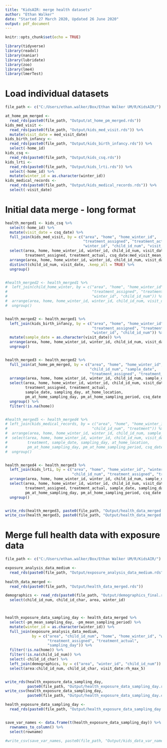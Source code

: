 ```yaml
---
title: "KidsAIR: merge health datasets"
author: "Ethan Walker"
date: "Started 27 March 2020, Updated 26 June 2020"
output: pdf_document
---
```


```r
knitr::opts_chunk$set(echo = TRUE)
```

```r
library(tidyverse)
library(readxl)
library(naniar)
library(lubridate)
library(zoo)
library(lme4)
library(lmerTest)
```

# Load individual datasets
```r
file_path <- c("C:/Users/ethan.walker/Box/Ethan Walker UM/R/KidsAIR/")

at_home_pm_merged <- 
  read_rds(paste0(file_path, "Output/at_home_pm_merged.rds"))
kids_med_visit <- 
  read_rds(paste0(file_path, "Output/kids_med_visit.rds")) %>% 
  mutate(visit_date = med_visit_date) 
kids_birth_infancy <- 
  read_rds(paste0(file_path, "Output/kids_birth_infancy.rds")) %>% 
  select(-home_id)
kids_csq <- 
  read_rds(paste0(file_path, "Output/kids_csq.rds")) 
kids_lrti <- 
  read_rds(paste0(file_path, "Output/kids_lrti.rds")) %>% 
  select(-home_id) %>% 
  mutate(winter_id = as.character(winter_id))
kids_medical_records <- 
  read_rds(paste0(file_path, "Output/kids_medical_records.rds")) %>% 
  select(-visit_date)
```


# Initial data merge - long format
```r
health_merged1 <- kids_csq %>% 
  select(-home_id) %>% 
  mutate(visit_date = csq_date) %>% 
  full_join(kids_med_visit, by = c("area", "home", "home_winter_id", 
                                   "treatment_assigned", "treatment_actual",
                                   "winter_id", "child_id_num", "visit_date")) %>% 
  select(area, home, home_winter_id, winter_id, child_id_num, visit_date,
         treatment_assigned, treatment_actual, csq_date:med_visit_mean_temp) %>% 
  arrange(area, home, home_winter_id, winter_id, child_id_num, visit_date) %>% 
  distinct(child_id_num, visit_date, .keep_all = TRUE) %>% 
  ungroup()


#health_merged2 <- health_merged1 %>% 
#  left_join(child_home_winter, by = c("area", "home", "home_winter_id", 
#                                      "treatment_assigned", "treatment_actual",
#                                      "winter_id", "child_id_num")) %>% 
#  arrange(area, home, home_winter_id, winter_id, child_id_num, visit_date) %>% 
#  ungroup()


health_merged2 <- health_merged1 %>% 
  left_join(kids_birth_infancy, by = c("area", "home", "home_winter_id", 
                                       "treatment_assigned", "treatment_actual",
                                       "winter_id", "child_id_num")) %>% 
  mutate(sample_date = as.character(visit_date)) %>% 
  arrange(area, home, home_winter_id, winter_id, child_id_num, visit_date) %>% 
  ungroup()


health_merged3 <- health_merged2 %>% 
  full_join(at_home_pm_merged, by = c("area", "home", "home_winter_id", "winter_id", 
                                      "child_id_num", "sample_date", 
                                      "treatment_assigned", "treatment_actual")) %>% 
  arrange(area, home, home_winter_id, winter_id, child_id_num, sample_date) %>% 
  select(area, home, home_winter_id, winter_id, child_id_num, visit_date,
         treatment_assigned, treatment_actual, 
         sample_date, sampling_day, at_home_location, 
         pm_at_home_sampling_day, pm_at_home_sampling_period, csq_date:at_home) %>% 
  ungroup() %>% 
  filter(!is.na(home))


#health_merged5 <- health_merged4 %>% 
# left_join(kids_medical_records, by = c("area", "home", "home_winter_id", "winter_id", 
#                                      "child_id_num", "treatment")) %>% 
#  arrange(area, home, home_winter_id, winter_id, child_id_num, sample_date) %>% 
#  select(area, home, home_winter_id, winter_id, child_id_num, visit_date,
#         treatment, sample_date, sampling_day, at_home_location, 
#         pm_at_home_sampling_day, pm_at_home_sampling_period, csq_date:med_rec_comments) %>% 
#  ungroup()


health_merged4 <- health_merged3 %>% 
  left_join(kids_lrti, by = c("area", "home", "home_winter_id", "winter_id", 
                              "child_id_num", "treatment_assigned", "treatment_actual")) %>% 
  arrange(area, home, home_winter_id, winter_id, child_id_num, sample_date) %>% 
  select(area, home, home_winter_id, winter_id, child_id_num, visit_date,
         treatment_assigned, treatment_actual, sample_date, sampling_day, at_home_location, 
         pm_at_home_sampling_day, pm_at_home_sampling_period, csq_date:lrti_professional_comments) %>% 
  ungroup() 


write_rds(health_merged3, paste0(file_path, "Output/health_data_merged.rds"))
write_csv(health_merged3, paste0(file_path, "Output/health_data_merged.csv"), na = "")
```


# Merge full health data with exposure data
```r
file_path <- c("C:/Users/ethan.walker/Box/Ethan Walker UM/R/KidsAIR/")

exposure_analysis_data_medium <- 
  read_rds(paste0(file_path, "Output/exposure_analysis_data_medium.rds")) 
  
health_data_merged <- 
  read_rds(paste0(file_path, "Output/health_data_merged.rds")) 

demographics <- read_rds(paste0(file_path, "Output/demographics_final.rds")) %>% 
  select(child_id_num, child_id_char, area, winter_id)



health_exposure_data_sampling_day <- health_data_merged %>% 
  select(-pm_mean_sampling_day, -pm_mean_sampling_period) %>% 
  mutate(winter_id = as.character(winter_id)) %>% 
  full_join(exposure_analysis_data_medium,
            by = c("area", "child_id_num", "home", "home_winter_id", "winter_id", 
                   "treatment_assigned", "treatment_actual",
                   "sampling_day")) %>% 
  filter(!is.na(home)) %>% 
  filter(!is.na(child_id_num)) %>% 
  select(-child_id_char) %>% 
  left_join(demographics, by = c("area", "winter_id", "child_id_num")) %>% 
  select(area:child_id_num, child_id_char, visit_date:rh_max_5)


write_rds(health_exposure_data_sampling_day, 
          paste0(file_path, "Output/health_exposure_data_sampling_day.rds"))
write_csv(health_exposure_data_sampling_day, 
          paste0(file_path, "Output/health_exposure_data_sampling_day.csv"), na = "")
```

```r
health_exposure_data_sampling_day <- 
  read_rds(paste0(file_path, "Output/health_exposure_data_sampling_day.rds"))


save_var_names <- data.frame(t(health_exposure_data_sampling_day)) %>% 
  rownames_to_column() %>% 
  select(rowname)

#write_csv(save_var_names, paste0(file_path, "Output/kids_data_var_names.csv"), na = "")
```

